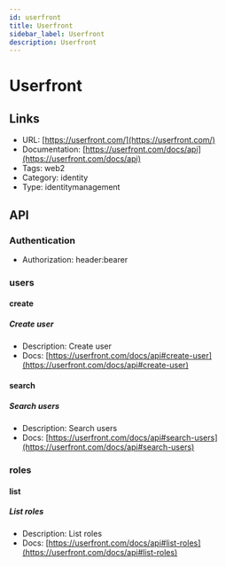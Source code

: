 ```yaml
---
id: userfront
title: Userfront
sidebar_label: Userfront
description: Userfront
---
```


# Userfront

## Links

* URL: [https://userfront.com/](https://userfront.com/)
* Documentation: [https://userfront.com/docs/api](https://userfront.com/docs/api)
* Tags: web2
* Category: identity
* Type: identitymanagement

## API

### Authentication

* Authorization: header:bearer

### users

#### create

##### Create user

* Description: Create user
* Docs: [https://userfront.com/docs/api#create-user](https://userfront.com/docs/api#create-user)

#### search

##### Search users

* Description: Search users
* Docs: [https://userfront.com/docs/api#search-users](https://userfront.com/docs/api#search-users)

### roles

#### list

##### List roles

* Description: List roles
* Docs: [https://userfront.com/docs/api#list-roles](https://userfront.com/docs/api#list-roles)
